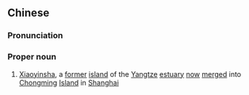 {{also|小阴沙}}
==Chinese==
{{zh-forms|s=小阴沙}}
{{wikipedia|Xiaoyinsha}}

===Pronunciation===
{{zh-pron
|m=Xiǎoyīnshā
|cat=pn
}}

===Proper noun===
{{zh-proper noun}}

# [[Xiaoyinsha]], a [[former]] [[island]] of the [[Yangtze]] [[estuary]] [[now]] [[merge]]d into [[Chongming]] [[island|Island]] in [[Shanghai]]

{{zh-cat|Former islands}}